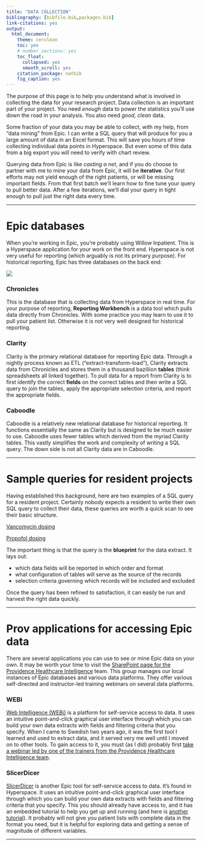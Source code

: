 ---
title: "DATA COLLECTION"
bibliography: [bibfile.bib,packages.bib]
link-citations: yes
output:
  html_document:
    theme: cerulean
    toc: yes
    # number_sections: yes
    toc_float:
      collapsed: yes
      smooth_scroll: yes
    citation_package: natbib
    fig_caption: yes
---

The purpose of this page is to help you understand what is involved in collecting the data for your research project. Data collection is an important part of your project. You need _enough_ data to power the statistics you'll use down the road in your analysis. You also need _good, clean_ data.

Some fraction of your data you may be able to collect, with my help, from "data mining" from Epic. I can write a SQL query that will produce for you a large amount of data in an Excel format. This will save you hours of time collecting individual data points in Hyperspace. But even some of this data from a big export you will need to verify with chart review. 

Querying data from Epic is like _casting a net_, and if you do choose to partner with me to mine your data from Epic, it will be **iterative**. Our first efforts may not yield enough of the right patients, or will be missing important fields. From that first batch we'll learn how to fine tune your query to pull better data. After a few iterations, we'll dial your query in tight enough to pull just the right data every time.

---

# Epic databases

When you're working in Epic, you're probably using Willow Inpatient. This is a Hyperspace application for your work on the front end. Hyperspace is not very useful for reporting (which arguably is not its primary purpose). For historical reporting, Epic has three databases on the back end:

![](images/EpicDataLandscape.png)

### Chronicles

This is the database that is collecting data from Hyperspace in real time. For your purpose of reporting, **Reporting Workbench** is a data tool which pulls data directly from Chronicles. With some practice you may learn to use it to pull your patient list. Otherwise it is not very well designed for historical reporting.

### Clarity

Clarity is the primary relational database for reporting Epic data. Through a nightly process known as ETL (“extract-transform-load”), Clarity extracts data from Chronicles and stores them in a thousand bazillion **tables** (think spreadsheets all linked together). To pull data for a report from Clarity is to first identify the correct **fields** on the correct tables and then write a SQL query to join the tables, apply the appropriate selection criteria, and report the appropriate fields.

### Caboodle

Caboodle is a relatively new relational database for historical reporting. It functions essentially the same as Clarity but is designed to be much easier to use. Caboodle uses fewer tables which derived from the myriad Clarity tables. This vastly simplifies the work and complexity of writing a SQL query. The down side is not all Clarity data are in Caboodle.

---

# Sample queries for resident projects

Having established this background, here are two examples of a SQL query for a resident project. Certainly nobody expects a resident to write their own SQL query to collect their data, these queries are worth a quick scan to see their basic structure.

[Vancomycin dosing](VancoQuery.pdf)

[Propofol dosing](PropofolQuery.pdf)

The important thing is that the query is the **blueprint** for the data extract. It lays out:

- which data fields will be reported in which order and format
- what configuration of tables will serve as the source of the records
- selection criteria governing which records will be included and excluded

Once the query has been refined to satisfaction, it can easily be run and harvest the right data quickly.

---

# Prov applications for accessing Epic data

There are several applications you can use to see or mine Epic data on your own. It may be worth your time to visit the [SharePoint page for the Providence Healthcare Intelligence ](https://providence4.sharepoint.com/sites/HealthcareIntelligence) team. This group manages our local instances of Epic databases and various data platforms. They offer various self-directed and instructor-led training webinars on several data platforms.

### WEBi

[Web Intelligence (WEBi)](https://providence4.sharepoint.com/sites/HIDataLiteracy/SitePages/WEBi.aspx) is a platform for self-service access to data. It uses an intuitive point-and-click graphical user interface through which you can build your own data extracts with fields and filtering criteria that you specify. When I came to Swedish two years ago, it was the first tool I learned and used to extract data, and it served very me well until I moved on to other tools. To gain access to it, you must (as I did) probably first [take a webinar led by one of the trainers from the Providence Healthcare Intelligence team](https://providence4.sharepoint.com/sites/HIDataLiteracy/SitePages/WEBi.aspx). 

### SlicerDicer

[SlicerDicer](https://providence4.sharepoint.com/sites/HIDataLiteracy/SitePages/SlicerDicer.aspx) is another Epic tool for self-service access to data. It's found in Hyperspace. It uses an intuitive point-and-click graphical user interface through which you can build your own data extracts with fields and filtering criteria that you specify. This you should already have access to, and it has an embedded tutorial to help you get up and running (and here is [another tutorial](https://providence4.sharepoint.com/:w:/r/sites/ProvidenceResearchNetwork2/_layouts/15/Doc.aspx?sourcedoc=%7B80634CE9-98A2-4867-A80E-7BCC82400D45%7D&file=Slicer%20Dicer%20Tutorial%20by%20Shane%20Rall.docx&action=default&mobileredirect=true)). It probably will not give you patient lists with complete data in the format you need, but it is helpful for exploring data and getting a sense of magnitude of different variables.

---
